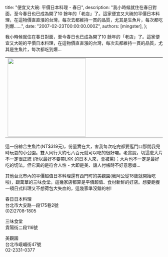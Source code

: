 
  title: "便宜又大碗: 平價日本料理 - 春日",
  description: "我小時候就住在春日對面，至今春日也已成為開了10 餘年的「老店」了。這家便宜又大碗的平價日本料理，在這物價直直漲的台灣，每次去都維持一貫的品質，尤其是生魚片，每次都吃到爆…...",
  date: "2007-02-23T00:00:00.000Z",
  authors: [mingster],
};

<p>我小時候就住在春日對面，至今春日也已成為開了10 餘年的「老店」了。這家便宜又大碗的平價日本料理，在這物價直直漲的台灣，每次去都維持一貫的品質，尤其是生魚片，每次都吃到爆…<br />
<table cellpadding="0">
<tbody>
<tr>
<td width="50%"><a href="http://mingster.files.wordpress.com/2007/02/dsc017822.jpg"><img height="250" alt="" src="/img/dsc017822.jpg?w=300" border="0" /></a></td>
<td><a href="http://mingster.files.wordpress.com/2007/02/e698a5e697a5497369424_fbaaedf15b2.jpg"><img alt="" src="/img/e698a5e697a5497369424_fbaaedf15b2.jpg?w=300" border="0" /></a> </td>
</tr>
</tbody>
</table>
<p>這一份綜合生魚片(NT$319元)，份量實在大，害我每次吃完都要逛門口那間我兒時玩耍的小公園。雙人同行大約七八百元就可以吃的很好囉。老實說，切這麼大片不一定很正統 (所以最好不要帶LKK 的日本人來，會被罵)；大片也不一定是最好吃的切法。但它真的是符合人性 - 大即是美、讓人付帳時不好意思嫌…</p>
<p>其他台北市內的平價超值日本料理還有西門町的美觀園(我阿公從18歲就開始吃啦)，跟萬華的三味食堂。這幾家店都算是平價超值、食材新鮮的好店。想要飽餐一頓日式料理又不想荷包大失血的，這幾家準沒錯的啦!
<div>春日日本料理<br />台北市大安路一段175巷2號<br />(02)2708-1805</p>
<p>三味食堂<br />貴陽街二段116號</p>
<p>美觀園<br />台北市峨嵋街47號　<br />02-2331-0377</div>
